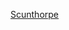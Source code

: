 {{Catnav|頁面分類|...|英國足球|英格蘭足球|英格蘭足球俱樂部}}
{{Commons cat|Scunthorpe United F.C.}}

[[Category:林肯郡足球俱樂部|Scunthorpe]]
